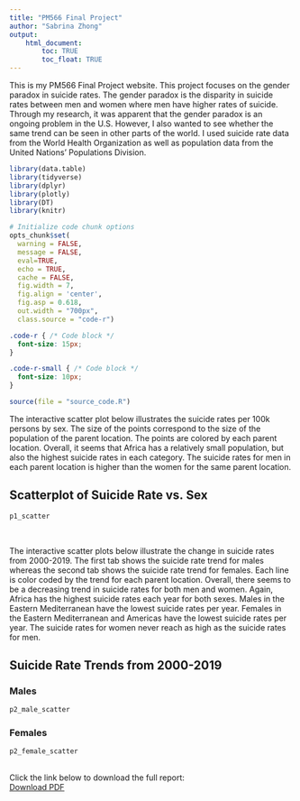 ```yaml
---
title: "PM566 Final Project"
author: "Sabrina Zhong"
output: 
    html_document:
        toc: TRUE
        toc_float: TRUE
---
```


This is my PM566 Final Project website. This project focuses on the gender paradox in suicide rates. The gender paradox is the disparity in suicide rates between men and women where men have higher rates of suicide. Through my research, it was apparent that the gender paradox is an ongoing problem in the U.S. However, I also wanted to see whether the same trend can be seen in other parts of the world. I used suicide rate data from the World Health Organization as well as population data from the United Nations' Populations Division. 

```r
library(data.table)
library(tidyverse)
library(dplyr)
library(plotly)
library(DT)
library(knitr)

# Initialize code chunk options
opts_chunk$set(
  warning = FALSE,
  message = FALSE,
  eval=TRUE,
  echo = TRUE,
  cache = FALSE,
  fig.width = 7, 
  fig.align = 'center',
  fig.asp = 0.618,
  out.width = "700px",
  class.source = "code-r")
```

```css
.code-r { /* Code block */
  font-size: 15px;
}

.code-r-small { /* Code block */
  font-size: 10px;
}
```


```r
source(file = "source_code.R")
```
The interactive scatter plot below illustrates the suicide rates per 100k persons by sex. The size of the points correspond to the size of the population of the parent location. The points are colored by each parent location. Overall, it seems that Africa has a relatively small population, but also the highest suicide rates in each category. The suicide rates for men in each parent location is higher than the women for the same parent location. 

## Scatterplot of Suicide Rate vs. Sex
```r
p1_scatter
```
<br>

The interactive scatter plots below illustrate the change in suicide rates from 2000-2019. The first tab shows the suicide rate trend for males whereas the second tab shows the suicide rate trend for females. Each line is color coded by the trend for each parent location. Overall, there seems to be a decreasing trend in suicide rates for both men and women. Again, Africa has the highest suicide rates each year for both sexes. Males in the Eastern Mediterranean have the lowest suicide rates per year. Females in the Eastern Mediterranean and Americas have the lowest suicide rates per year. The suicide rates for women never reach as high as the suicide rates for men. 

## Suicide Rate Trends from 2000-2019 {.tabset}

### Males
```r
p2_male_scatter
```
### Females
```r
p2_female_scatter
```
## {-}

Click the link below to download the full report:
<br>
[Download PDF](PM566_Final.pdf)